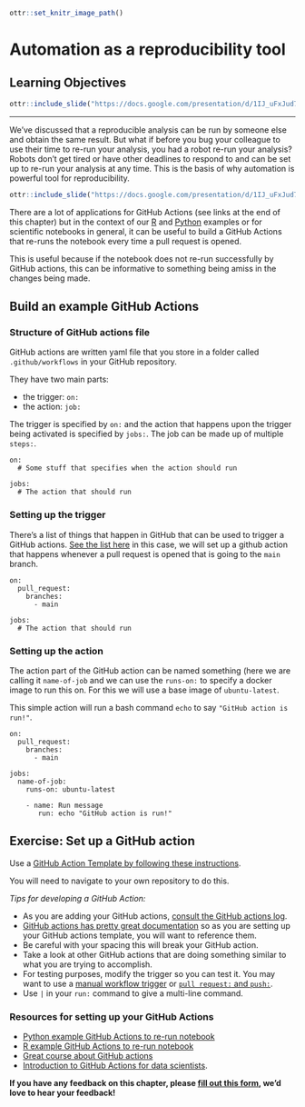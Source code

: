 
```r
ottr::set_knitr_image_path()
```

# Automation as a reproducibility tool

## Learning Objectives

```r
ottr::include_slide("https://docs.google.com/presentation/d/1IJ_uFxJud7OdIAr6p8ZOzvYs-SGDqa7g4cUHtUld03I/edit#slide=id.g104d8c58b62_46_4")
```

***


We've discussed that a reproducible analysis can be run by someone else and obtain the same result. But what if before you bug your colleague to use their time to re-run your analysis, you had a robot re-run your analysis? Robots don't get tired or have other deadlines to respond to and can be set up to re-run your analysis at any time. This is the basis of why automation is powerful tool for reproducibility.

```r
ottr::include_slide("https://docs.google.com/presentation/d/1IJ_uFxJud7OdIAr6p8ZOzvYs-SGDqa7g4cUHtUld03I/edit#slide=id.g104d8c58b62_46_9")
```

There are a lot of applications for GitHub Actions (see links at the end of this chapter) but in the context of our [R](https://github.com/jhudsl/reproducible-R-example) and [Python](https://github.com/jhudsl/reproducible-python-example) examples or for scientific notebooks in general, it can be useful to build a GitHub Actions that re-runs the notebook every time a pull request is opened.

This is useful because if the notebook does not re-run successfully by GitHub actions, this can be informative to something being amiss in the changes being made.

## Build an example GitHub Actions

### Structure of GitHub actions file

GitHub actions are written yaml file that you store in a folder called `.github/workflows` in your GitHub repository.

They have two main parts:  

- the trigger: `on:`  
- the action: `job:`  

The trigger is specified by `on:` and the action that happens upon the trigger being activated is specified by `jobs:`. The job can be made up of multiple `steps:`.

```
on:
  # Some stuff that specifies when the action should run

jobs:
  # The action that should run
```

### Setting up the trigger

There's a list of things that happen in GitHub that can be used to trigger a GitHub actions. [See the list here](https://docs.github.com/en/actions/learn-github-actions/events-that-trigger-workflows) in this case, we will set up a github action that happens whenever a pull request is opened that is going to the `main` branch.
```
on:
  pull_request:
    branches:
      - main

jobs:
  # The action that should run
```

### Setting up the action

The action part of the GitHub action can be named something (here we are calling it `name-of-job` and we can use the `runs-on:` to specify a docker image to run this on. For this we will use a base image of `ubuntu-latest`.

This simple action will run a bash command `echo` to say `"GitHub action is run!"`.

```
on:
  pull_request:
    branches:
      - main

jobs:
  name-of-job:
    runs-on: ubuntu-latest

    - name: Run message
       run: echo "GitHub action is run!"
```


## Exercise: Set up a GitHub action

Use a <a href="https://docs.github.com/en/actions/learn-github-actions/using-workflow-templates#using-workflow-templates" target="_blank">GitHub Action Template by following these instructions</a>.

You will need to navigate to your own repository to do this.

_Tips for developing a GitHub Action:_  

- As you are adding your GitHub actions, <a href="https://docs.github.com/en/actions/monitoring-and-troubleshooting-workflows/using-workflow-run-logs" target="_blank">consult the GitHub actions log</a>.
- <a href="https://docs.github.com/en/actions" target="_blank">GitHub actions has pretty great documentation</a> so as you are setting up your GitHub actions template, you will want to reference them.
- Be careful with your spacing this will break your GitHub action.
- Take a look at other GitHub actions that are doing something similar to what you are trying to accomplish.
- For testing purposes, modify the trigger so you can test it. You may want to use a
<a href="https://docs.github.com/en/actions/learn-github-actions/events-that-trigger-workflows#manual-events" target="_blank">manual workflow trigger</a> or <a href="https://docs.github.com/en/actions/learn-github-actions/events-that-trigger-workflows#push" target="_blank">`pull request:` and `push:`</a>.
- Use `|` in your `run:` command to give a multi-line command.

### Resources for setting up your GitHub Actions
- [Python example GitHub Actions to re-run notebook](https://github.com/jhudsl/reproducible-python-example/blob/main/.github/workflows/run-python-notebook.yml)
- [R example GitHub Actions to re-run notebook](https://github.com/jhudsl/reproducible-R-example/blob/main/.github/workflows/run-r-notebook.yml)
- [Great course about GitHub actions](https://lab.github.com/githubtraining/github-actions:-hello-world)
- [Introduction to GitHub Actions for data scientists](https://towardsdatascience.com/introduction-to-github-actions-7fcb30d0f959).

**If you have any feedback on this chapter, please [fill out this form](https://forms.gle/j3cJZX5CmNtQp6QKA), we'd love to hear your feedback!**

